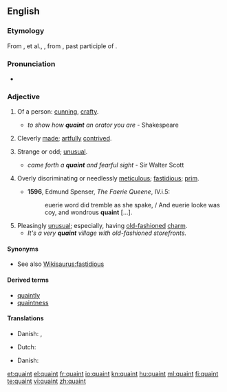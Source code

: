 ==English==

===Etymology===
From {{etyl|xno}} {{term|cointe}}, {{term|queinte}} et al., {{etyl|fro|en}} {{term|cointe||lang=fro|pretty, clever, knowing}}, from {{etyl|la|en}} {{term|cognitus|lang=la}}, past participle of {{term|cognosco|cognoscere|lang=la|to know}}.

===Pronunciation===
*{{a|UK|US}} {{IPA|/kweɪnt/}}
*: {{rhymes|eɪnt}}

===Adjective===
{{en-adj|er}}

# {{obsolete}} Of a person: [[cunning]], [[crafty]]. {{defdate|13th-19th c.}}
#* ''to show how '''quaint''' an orator you are'' - Shakespeare
# {{obsolete}} Cleverly [[made]]; [[artfully]] [[contrived]]. {{defdate|14th-19th c.}}
# {{context|now|_|dialectal}} Strange or odd; [[unusual]]. {{defdate|from 14th c.}}
#* ''came forth a '''quaint''' and fearful sight'' - Sir Walter Scott
# {{obsolete}} Overly discriminating or needlessly [[meticulous]]; [[fastidious]]; [[prim]]. {{defdate|15th-19th c.}}
#*'''1596''', Edmund Spenser, ''The Faerie Queene'', IV.i.5:
#*:euerie word did tremble as she spake, / And euerie looke was coy, and wondrous '''quaint''' [...].
# Pleasingly [[unusual]]; especially, having [[old-fashioned]] [[charm]]. {{defdate|from 18th c.}}
#* ''It's a very '''quaint''' village with old-fashioned storefronts.''

====Synonyms====
* See also [[Wikisaurus:fastidious]]

====Derived terms====
* [[quaintly]]
* [[quaintness]]

====Translations====
{{trans-top|old-fashioned charm}}
{{trans-mid}}
{{trans-bottom}}

{{trans-top|interestingly strange}}
* Danish: {{t-|da|ejendommelig}}, {{t-|da|kuriøs}}
{{trans-mid}}
* Dutch: {{t+|nl|typisch}}
{{trans-bottom}}

{{trans-top|incongruous, inappropriate or illogical}}
* Danish: {{t-|da|løjerlig}}
{{trans-mid}}
{{trans-bottom}}

{{trans-top|cleverness or ingenuity}}
{{trans-mid}}
{{trans-bottom}}

{{trans-top|fastidious}}
{{trans-mid}}
{{trans-bottom}}

[[et:quaint]]
[[el:quaint]]
[[fr:quaint]]
[[io:quaint]]
[[kn:quaint]]
[[hu:quaint]]
[[ml:quaint]]
[[fi:quaint]]
[[te:quaint]]
[[vi:quaint]]
[[zh:quaint]]